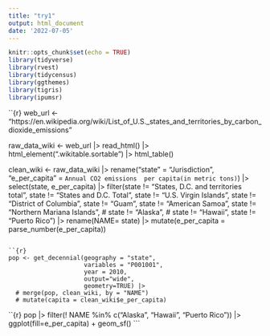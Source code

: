 ```yaml
---
title: "try1"
output: html_document
date: '2022-07-05'
---
```


```r
knitr::opts_chunk$set(echo = TRUE)
library(tidyverse)
library(rvest)
library(tidycensus)
library(ggthemes)
library(tigris)
library(ipumsr)
```

``{r}
web_url <- "https://en.wikipedia.org/wiki/List_of_U.S._states_and_territories_by_carbon_dioxide_emissions"

raw_data_wiki <- web_url |>
  read_html() |>
  html_element(".wikitable.sortable") |>
  html_table()

clean_wiki <- raw_data_wiki |> 
  rename("state" = "Jurisdiction",
         "e_per_capita" = `Annual CO2 emissions  per capita(in metric tons)`) |> 
  select(state, e_per_capita) |> 
  filter(state != "States, D.C. and territories total",
         state != "States and D.C. Total",
         state != "U.S. Virgin Islands",
         state !=  "District of Columbia",
         state != "Guam",
         state != "American Samoa",
         state != "Northern Mariana Islands",
         # state != "Alaska",
        # state != "Hawaii",
         state != "Puerto Rico") |> 
    rename(NAME= state) |> 
    mutate(e_per_capita = parse_number(e_per_capita))
```

``{r}
pop <- get_decennial(geography = "state",
                     variables = "P001001",
                     year = 2010,
                     output="wide",
                     geometry=TRUE) |> 
  # merge(pop, clean_wiki, by = "NAME")
  # mutate(capita = clean_wiki$e_per_capita)
```


``{r}
pop |> 
  filter(! NAME %in% c("Alaska", "Hawaii", "Puerto Rico")) |> 
  ggplot(fill=e_per_capita) +
  geom_sf()
```

